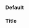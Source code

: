 
<Meta title="Atom|Text" component={Text} />

### Default

<Preview>
  <Story name="Default">
    <Text text="text" />
  </Story>
</Preview>

### Title

<Preview>
  <Story name="Title">
    <div className="underline">
      <Text
        text="text"
        props={[
          { name: 'margin', value: '0' },
          { name: 'padding', value: '0' },
          { name: 'position', value: 'relative' },
          { name: 'z-index', value: '2' },
          { name: 'color', value: '#fff143' },
          { name: 'font-family', value: 'Trebuchet MS' },
          { name: 'font-size', value: '24px' },
          { name: 'font-weight', value: 'bold' },
          { name: 'font-style', value: 'oblique' },
        ]}
      />
    </div>
  </Story>
</Preview>

<Props of={Text} />
